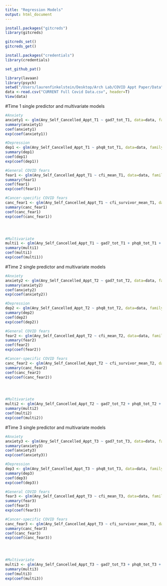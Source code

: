 ```yaml
---
title: "Regression Models"
output: html_document
---
```


```r
install.packages("gitcreds")
library(gitcreds)

gitcreds_set()
gitcreds_get()

install.packages("credentials")
library(credentials)

set_github_pat()
```

```r

library(lavaan) 
library(psych)
setwd("/Users/laurenfinkelstein/Desktop/Arch Lab/COVID Appt Paper/Data")
data <-read.csv("CURRENT Full Covid Data.csv", header=T)
View(data)

```

#Time 1 single predictor and multivariate models
```r
#Anxiety
anxiety1 <- glm(Any_Self_Cancelled_Appt_T1 ~ gad7_tot_T1, data=data, family=binomial)
summary(anxiety1)
coef(anxiety1)
exp(coef(anxiety1))

#Depression
dep1 <- glm(Any_Self_Cancelled_Appt_T1 ~ phq8_tot_T1, data=data, family=binomial)
summary(dep1)
coef(dep1)
exp(coef(dep1))

#General COVID fears
fear1 <- glm(Any_Self_Cancelled_Appt_T1 ~ cfi_mean_T1, data=data, family=binomial)
summary(fear1)
coef(fear1)
exp(coef(fear1))

#Cancer-specific COVID fears
canc_fear1 <- glm(Any_Self_Cancelled_Appt_T1 ~ cfi_survivor_mean_T1, data=data, family=binomial)
summary(canc_fear1)
coef(canc_fear1)
exp(coef(canc_fear1))




#Multivariate
multi1 <- glm(Any_Self_Cancelled_Appt_T1 ~ gad7_tot_T1 + phq8_tot_T1 + cfi_mean_T1 + cfi_survivor_mean_T1, data=data, family=binomial)
summary(multi1)
coef(multi1)
exp(coef(multi1))
```

#Time 2 single predictor and multivariate models
```r
#Anxiety
anxiety2 <- glm(Any_Self_Cancelled_Appt_T2 ~ gad7_tot_T2, data=data, family=binomial)
summary(anxiety2)
coef(anxiety2)
exp(coef(anxiety2))

#Depression
dep2 <- glm(Any_Self_Cancelled_Appt_T2 ~ phq8_tot_T2, data=data, family=binomial)
summary(dep2)
coef(dep2)
exp(coef(dep2))

#General COVID fears
fear2 <- glm(Any_Self_Cancelled_Appt_T2 ~ cfi_mean_T2, data=data, family=binomial)
summary(fear2)
coef(fear2)
exp(coef(fear2))

#Cancer-specific COVID fears
canc_fear2 <- glm(Any_Self_Cancelled_Appt_T2 ~ cfi_survivor_mean_T2, data=data, family=binomial)
summary(canc_fear2)
coef(canc_fear2)
exp(coef(canc_fear2))




#Multivariate
multi2 <- glm(Any_Self_Cancelled_Appt_T2 ~ gad7_tot_T2 + phq8_tot_T2 + cfi_mean_T2 + cfi_survivor_mean_T2, data=data, family=binomial)
summary(multi2)
coef(multi2)
exp(coef(multi2))
```

#Time 3 single predictor and multivariate models
```r
#Anxiety
anxiety3 <- glm(Any_Self_Cancelled_Appt_T3 ~ gad7_tot_T3, data=data, family=binomial)
summary(anxiety3)
coef(anxiety3)
exp(coef(anxiety3))

#Depression
dep3 <- glm(Any_Self_Cancelled_Appt_T3 ~ phq8_tot_T3, data=data, family=binomial)
summary(dep3)
coef(dep3)
exp(coef(dep3))

#General COVID fears
fear3 <- glm(Any_Self_Cancelled_Appt_T3 ~ cfi_mean_T3, data=data, family=binomial)
summary(fear3)
coef(fear3)
exp(coef(fear3))

#Cancer-specific COVID fears
canc_fear3 <- glm(Any_Self_Cancelled_Appt_T3 ~ cfi_survivor_mean_T3, data=data, family=binomial)
summary(canc_fear3)
coef(canc_fear3)
exp(coef(canc_fear3))




#Multivariate
multi3 <- glm(Any_Self_Cancelled_Appt_T3 ~ gad7_tot_T3 + phq8_tot_T3 + cfi_mean_T3 + cfi_survivor_mean_T3, data=data, family=binomial)
summary(multi3)
coef(multi3)
exp(coef(multi3))
```